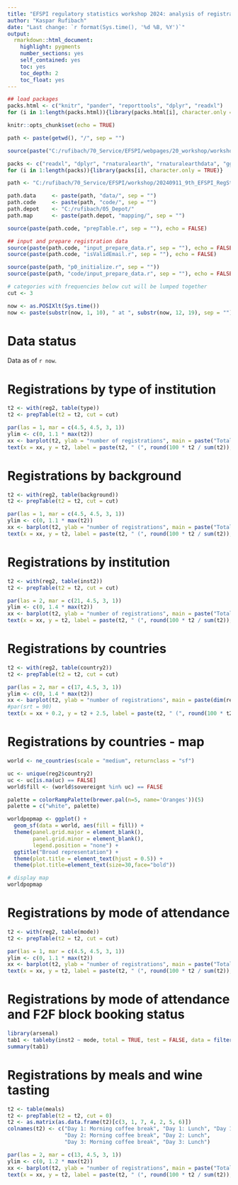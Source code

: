 ```yaml
---
title: "EFSPI regulatory statistics workshop 2024: analysis of registrations"
author: "Kaspar Rufibach"
date: "Last change: `r format(Sys.time(), '%d %B, %Y')`"
output: 
  rmarkdown::html_document:
    highlight: pygments
    number_sections: yes
    self_contained: yes
    toc: yes
    toc_depth: 2
    toc_float: yes
---
```


```r
## load packages
packs.html <- c("knitr", "pander", "reporttools", "dplyr", "readxl")
for (i in 1:length(packs.html)){library(packs.html[i], character.only = TRUE)}

knitr::opts_chunk$set(echo = TRUE)

path <- paste(getwd(), "/", sep = "")

source(paste("C:/rufibach/70_Service/EFSPI/webpages/20_workshop/workshop/functions/colFmt.r", sep = ""))

packs <- c("readxl", "dplyr", "rnaturalearth", "rnaturalearthdata", "ggplot2", "RColorBrewer", "filesstrings", "reporttools") 
for (i in 1:length(packs)){library(packs[i], character.only = TRUE)}

path <- "C:/rufibach/70_Service/EFSPI/workshop/20240911_9th_EFSPI_RegStat_Basel/30 registrations/"

path.data     <- paste(path, "data/", sep = "")
path.code     <- paste(path, "code/", sep = "")
path.depot    <- "C:/rufibach/05_Depot/"
path.map      <- paste(path.depot, "mapping/", sep = "")

source(paste(path.code, "prepTable.r", sep = ""), echo = FALSE)

## input and prepare registration data
source(paste(path.code, "input_prepare_data.r", sep = ""), echo = FALSE)
source(paste(path.code, "isValidEmail.r", sep = ""), echo = FALSE)

source(paste(path, "p0_initialize.r", sep = ""))
source(paste(path, "code/input_prepare_data.r", sep = ""), echo = FALSE)

# categories with frequencies below cut will be lumped together
cut <- 3

now <- as.POSIXlt(Sys.time())
now <- paste(substr(now, 1, 10), " at ", substr(now, 12, 19), sep = "")
```

# Data status

Data as of `r now`.

# Registrations by type of institution

```r
t2 <- with(reg2, table(type))
t2 <- prepTable(t2 = t2, cut = cut)

par(las = 1, mar = c(4.5, 4.5, 3, 1))
ylim <- c(0, 1.1 * max(t2))
xx <- barplot(t2, ylab = "number of registrations", main = paste("Total number of registrations: ", dim(reg)[1], "\n type of institution", sep = ""), col = 2, ylim = ylim)
text(x = xx, y = t2, label = paste(t2, " (", round(100 * t2 / sum(t2)), "%)", sep = ""), pos = 3, cex = 0.8, col = 1)
```

# Registrations by background

```r
t2 <- with(reg2, table(background))
t2 <- prepTable(t2 = t2, cut = cut)

par(las = 1, mar = c(4.5, 4.5, 3, 1))
ylim <- c(0, 1.1 * max(t2))
xx <- barplot(t2, ylab = "number of registrations", main = paste("Total number of registrations: ", dim(reg)[1], "\n background", sep = ""), col = 2, ylim = ylim)
text(x = xx, y = t2, label = paste(t2, " (", round(100 * t2 / sum(t2)), "%)", sep = ""), pos = 3, cex = 0.8, col = 1)
```

# Registrations by institution

```r
t2 <- with(reg2, table(inst2))
t2 <- prepTable(t2 = t2, cut = cut)

par(las = 2, mar = c(21, 4.5, 3, 1))
ylim <- c(0, 1.4 * max(t2))
xx <- barplot(t2, ylab = "number of registrations", main = paste("Total number of registrations: ", dim(reg2)[1], "\n institution", sep = ""), col = 4, ylim = ylim)
text(x = xx, y = t2, label = paste(t2, " (", round(100 * t2 / sum(t2)), "%)", sep = ""), pos = 3, offset = 2, cex = 0.8, col = 1, srt = 90)
```
 
<!-- # Registrations of regulatory and HTA colleagues -->

<!-- ```{r, echo = FALSE, eval = TRUE, fig.cap = "", fig.align = "center", fig.width = 7, fig.height = 6} -->
<!-- dat <- with(filter(reg2, type %in% c("HTA", "Regulator")), table(inst2, mode)) -->
<!-- ha <- rownames(dat) -->
<!-- i1 <- (substr(ha, 1, 2) == "HT") -->
<!-- ha[i1] <- substr(rownames(dat)[i1], 5, 1000) -->
<!-- ha[!i1] <- substr(rownames(dat)[!i1], 11, 1000) -->
<!-- t2 <- data.frame("ha" = ha, "freq" = as.vector(dat[, 1] + dat[, 2]), "face-to-face" = dat[, "Face-to-face (280 Euro)"], "virtual" = dat[, "Virtual (70 Euro)"]) -->
<!-- t2 <- t2[order(t2$freq), ] -->

<!-- par(las = 1, mar = c(4.5, 13, 3, 1)) -->

<!-- xx <- barplot(height = t(as.matrix(t2[, c("face.to.face", "virtual")])), names.arg = t2$ha, xlim = c(0, max(t2$freq) + 1), horiz = TRUE, xlab = "number of registrations", main = paste("Total number of registrations: ", sum(t2$freq), "\n regulatory colleagues", sep = ""), col = c(2, 4), xaxt = "n") -->
<!-- axis(1, at = 0:100, labels = 0:100) -->
<!-- segments(seq(0, 100, by = 2), 0, seq(0, 100, by = 2), length(t2$ha) + 3, lty = 2, col = grey(0.5)) -->
<!-- legend("bottomright", colnames(t2)[3:4], col = c(2, 4), bty = "n", lty = 1, lwd = 10) -->
<!-- ``` -->

# Registrations by countries

```r
t2 <- with(reg2, table(country2))
t2 <- prepTable(t2 = t2, cut = cut)

par(las = 2, mar = c(17, 4.5, 3, 1))
ylim <- c(0, 1.4 * max(t2))
xx <- barplot(t2, ylab = "number of registrations", main = paste(dim(reg2)[1], " registrations from ", with(reg2, length(unique(country2))), " countries", sep = ""), col = 4, ylim = ylim)
#par(srt = 90)
text(x = xx + 0.2, y = t2 + 2.5, label = paste(t2, " (", round(100 * t2 / sum(t2)), "%)", sep = ""), pos = 3, offset = 2, cex = 0.8, col = 1, srt = 90)
```

# Registrations by countries - map

```r
world <- ne_countries(scale = "medium", returnclass = "sf")

uc <- unique(reg2$country2)
uc <- uc[is.na(uc) == FALSE]
world$fill <- (world$sovereignt %in% uc) == FALSE

palette = colorRampPalette(brewer.pal(n=5, name='Oranges'))(5)
palette = c("white", palette)

worldpopmap <- ggplot() +
  geom_sf(data = world, aes(fill = fill)) +
  theme(panel.grid.major = element_blank(), 
        panel.grid.minor = element_blank(),
        legend.position = "none") +
  ggtitle("Broad representation") + 
  theme(plot.title = element_text(hjust = 0.5)) + 
  theme(plot.title=element_text(size=30,face="bold"))

# display map
worldpopmap
```

# Registrations by mode of attendance

```r
t2 <- with(reg2, table(mode))
t2 <- prepTable(t2 = t2, cut = cut)

par(las = 1, mar = c(4.5, 4.5, 3, 1))
ylim <- c(0, 1.1 * max(t2))
xx <- barplot(t2, ylab = "number of registrations", main = paste("Total number of registrations: ", dim(reg)[1], "\n mode of attendance", sep = ""), col = 2, ylim = ylim)
text(x = xx, y = t2, label = paste(t2, " (", round(100 * t2 / sum(t2)), "%)", sep = ""), pos = 3, cex = 0.8, col = 1)
```

# Registrations by mode of attendance and F2F block booking status

```r
library(arsenal)
tab1 <- tableby(inst2 ~ mode, total = TRUE, test = FALSE, data = filter(reg2, inst2 %in% f2fblock))
summary(tab1)
```

# Registrations by meals and wine tasting

```r
t2 <- table(meals)
t2 <- prepTable(t2 = t2, cut = 0)
t2 <- as.matrix(as.data.frame(t2)[c(3, 1, 7, 4, 2, 5, 6)])
colnames(t2) <- c("Day 1: Morning coffee break", "Day 1: Lunch", "Day 1: Wine tasting",
                  "Day 2: Morning coffee break", "Day 2: Lunch",
                  "Day 3: Morning coffee break", "Day 3: Lunch")

par(las = 2, mar = c(13, 4.5, 3, 1))
ylim <- c(0, 1.2 * max(t2))
xx <- barplot(t2, ylab = "number of registrations", main = paste("Total number of registrations: ", dim(reg)[1], "\n meals and wine tasting", sep = ""), col = 2, ylim = ylim)
text(x = xx, y = t2, label = paste(t2, " (", round(100 * t2 / sum(t2)), "%)", sep = ""), pos = 3, cex = 0.8, col = 1)
```










